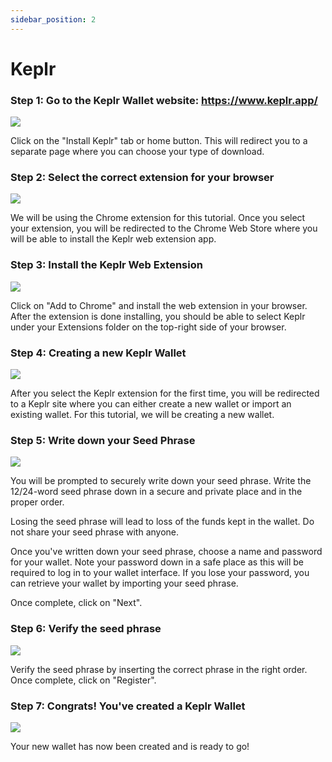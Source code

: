 ```yaml
---
sidebar_position: 2
---
```










# Keplr

### Step 1: Go to the Keplr Wallet website: https://www.keplr.app/

<img src={KeplrStep1Url} />

Click on the "Install Keplr" tab or home button. This will redirect you to a separate page where you can choose your type of download. 

### Step 2: Select the correct extension for your browser

<img src={KeplrStep2Url} />

We will be using the Chrome extension for this tutorial. Once you select your extension, you will be redirected to the Chrome Web Store where you will be able to install the Keplr web extension app.

### Step 3: Install the Keplr Web Extension

<img src={KeplrStep3Url} />

Click on "Add to Chrome" and install the web extension in your browser. After the extension is done installing, you should be able to select Keplr under your Extensions folder on the top-right side of your browser. 

### Step 4: Creating a new Keplr Wallet

<img src={KeplrStep4Url} />

After you select the Keplr extension for the first time, you will be redirected to a Keplr site where you can either create a new wallet or import an existing wallet. For this tutorial, we will be creating a new wallet. 

### Step 5: Write down your Seed Phrase

<img src={KeplrStep5Url} />

You will be prompted to securely write down your seed phrase. Write the 12/24-word seed phrase down in a secure and private place and in the proper order.

<Admonition type="danger" title="Important Note"> 

Losing the seed phrase will lead to loss of the funds kept in the wallet. Do not share your seed phrase with anyone.
</Admonition>

Once you've written down your seed phrase, choose a name and password for your wallet. Note your password down in a safe place as this will be required to log in to your wallet interface. If you lose your password, you can retrieve your wallet by importing your seed phrase.

Once complete, click on "Next".

### Step 6: Verify the seed phrase

<img src={KeplrStep6Url} />

Verify the seed phrase by inserting the correct phrase in the right order. Once complete, click on "Register".

### Step 7: Congrats! You've created a Keplr Wallet

<img src={KeplrStep7Url} />

Your new wallet has now been created and is ready to go!